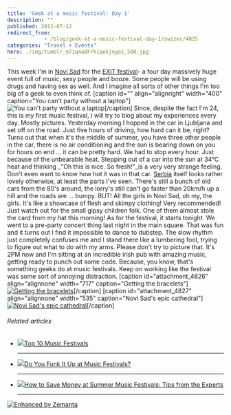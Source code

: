 ```yaml
---
title: 'Geek at a music festival: Day 1'
description: ""
published: 2012-07-12
redirect_from: 
            - /blog/geek-at-a-music-festival-day-1/swizec/4825
categories: "Travel + Events"
hero: ./img/tumblr_m71q4aBFrh1qekjngo1_500.jpg
---
```

This week I&#x27;m in [Novi Sad](<http://maps.google.com/maps?ll=45.25,19.85&amp;spn=0.1,0.1&amp;q=45.25,19.85 (Novi%20Sad)&amp;t=h> "Novi Sad") for the [EXIT festival](http://www.exitfest.org/ "Exit (festival)")- a four day massively huge event full of music, sexy people and booze. Some people will be using drugs and having sex as well. And I imagine all sorts of other things I&#x27;m too big of a geek to even think of. \[caption id=&quot;&quot; align=&quot;alignright&quot; width=&quot;400&quot; caption=&quot;You can&#x27;t party without a laptop&quot;]![You can&#x27;t party without a laptop](./img/tumblr_m71q4aBFrh1qekjngo1_500.jpg "You can&#x27;t party without a laptop")\[/caption] Since, despite the fact I&#x27;m 24, this is my first music festival, I will try to blog about my experiences every day. Mostly pictures. Yesterday morning I hopped in the car in Ljubljana and set off on the road. Just five hours of driving, how hard can it be, right? Turns out that when it&#x27;s the middle of summer, you have three other people in the car, there is no air conditioning and the sun is bearing down on you for hours on end ... it can be pretty hard. We had to stop every hour. Just because of the unbearable heat. Stepping out of a car into the sun at 34°C heat and thinking _&quot;Oh this is nice. So fresh!&quot;_is a very very strange feeling. Don&#x27;t even want to know how hot it was in that car. [Serbia](<http://maps.google.com/maps?ll=44.8,20.4666666667&amp;spn=10.0,10.0&amp;q=44.8,20.4666666667 (Serbia)&amp;t=h> "Serbia") itself looks rather lovely otherwise, at least the parts I&#x27;ve seen. There&#x27;s still a bunch of old cars from the 80&#x27;s around, the lorry&#x27;s still can&#x27;t go faster than 20km/h up a hill and the roads are ... bumpy. BUT! All the girls in Novi Sad, oh my, the girls. It&#x27;s like a showcase of flesh and skimpy clothing! Very recommended! Just watch out for the small gipsy children folk. One of them almost stole the card from my hat this morning! As for the festival, it starts tonight. We went to a pre-party concert thing last night in the main square. That was fun and it turns out I find it impossible to dance to dubstep. The slow rhythm just completely confuses me and I stand there like a lumbering fool, trying to figure out what to do with my arms. Please don&#x27;t try to picture that. It&#x27;s 2PM now and I&#x27;m sitting at an incredible irish pub with amazing music, getting ready to punch out some code. Because, you know, that&#x27;s something geeks do at music festivals. Keep on working like the festival was some sort of annoying distraction. \[caption id=&quot;attachment_4826&quot; align=&quot;alignnone&quot; width=&quot;717&quot; caption=&quot;Getting the bracelets&quot;][![Getting the bracelets](./img/blog-wp-content-uploads-2012-07-photo-1-1024x764.jpg "Getting the bracelets")](http://swizec.com/blog/wp-content/uploads/2012/07/photo-1.jpeg)\[/caption] \[caption id=&quot;attachment_4827&quot; align=&quot;alignnone&quot; width=&quot;535&quot; caption=&quot;Novi Sad&#x27;s epic cathedral&quot;][![Novi Sad&#x27;s epic cathedral](./img/blog-wp-content-uploads-2012-07-photo-e1342095294595-764x1024.jpg "Novi Sad&#x27;s epic cathedral")](http://swizec.com/blog/wp-content/uploads/2012/07/photo.jpeg)\[/caption]

###### Related articles

- [![](http://i.zemanta.com/86418581_80_80.jpg)](http://www.mirror.co.uk/lifestyle/travel/europe-short-haul/top-ten-809417)[Top 10 Music Festivals](http://www.mirror.co.uk/lifestyle/travel/europe-short-haul/top-ten-809417)

  * * *

- [![](http://i.zemanta.com/noimg_10_80_80.jpg)](http://www.bellasugar.com/Do-You-Funk-Up-Music-Festivals-3303689)[Do You Funk It Up at Music Festivals?](http://www.bellasugar.com/Do-You-Funk-Up-Music-Festivals-3303689)

  * * *

- [![](http://i.zemanta.com/97405018_80_80.jpg)](http://www.dailyfinance.com/2012/06/29/summer-music-festival-money-saving-tips-experts/)[How to Save Money at Summer Music Festivals: Tips from the Experts](http://www.dailyfinance.com/2012/06/29/summer-music-festival-money-saving-tips-experts/)

  * * *

[![Enhanced by Zemanta](http://img.zemanta.com/zemified_e.png?x-id=1e88a98a-a040-4f0e-820e-a17cfa3a51e9)](http://www.zemanta.com/?px "Enhanced by Zemanta")